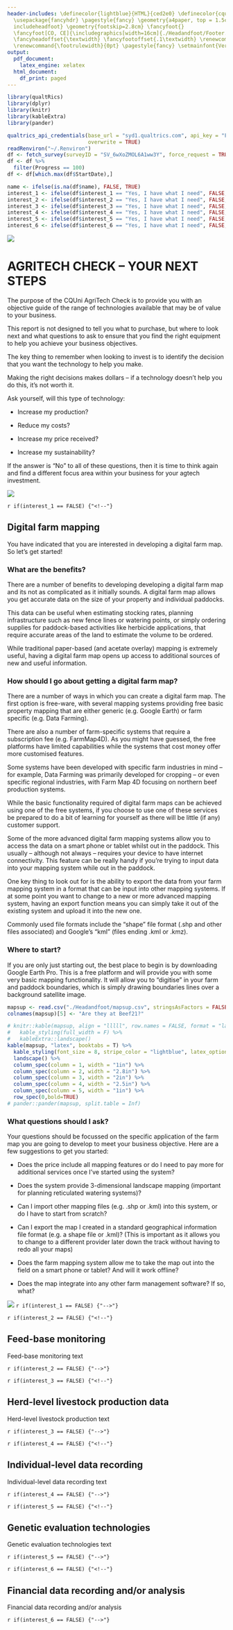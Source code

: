 ```yaml
---
header-includes: \definecolor{lightblue}{HTML}{ced2e0} \definecolor{cqublue}{HTML}{0a3a65} \usepackage{graphicx} \usepackage{geometry} \usepackage{fontspec}
  \usepackage{fancyhdr} \pagestyle{fancy} \geometry{a4paper, top = 1.5cm, bottom = 0.5cm,
  includeheadfoot} \geometry{footskip=2.8cm} \fancyfoot{}
  \fancyfoot[CO, CE]{\includegraphics[width=16cm]{./Headandfoot/Footer.png}}
  \fancyheadoffset{\textwidth} \fancyfootoffset{.1\textwidth} \renewcommand{\headrulewidth}{0pt}
  \renewcommand{\footrulewidth}{0pt} \pagestyle{fancy} \setmainfont{Verdana} \usepackage{sectsty} \allsectionsfont{\color{cqublue}}
output:
  pdf_document:
    latex_engine: xelatex
  html_document:
    df_print: paged
---
```


```r
library(qualtRics)
library(dplyr)
library(knitr)
library(kableExtra)
library(pander)

qualtrics_api_credentials(base_url = "syd1.qualtrics.com", api_key = "F3hJKXRfDwka2FJV3sqqDGCNZuqm46sJC6dVKCgE", install = TRUE,
                          overwrite = TRUE)
readRenviron("~/.Renviron")
df <- fetch_survey(surveyID = "SV_6wXoZMOL6A1ww3Y", force_request = TRUE)
df <- df %>%
  filter(Progress == 100)
df <- df[which.max(df$StartDate),]

name <- ifelse(is.na(df$name), FALSE, TRUE)
interest_1 <- ifelse(df$interest_1 == "Yes, I have what I need", FALSE, TRUE)
interest_2 <- ifelse(df$interest_2 == "Yes, I have what I need", FALSE, TRUE)
interest_3 <- ifelse(df$interest_3 == "Yes, I have what I need", FALSE, TRUE)
interest_4 <- ifelse(df$interest_4 == "Yes, I have what I need", FALSE, TRUE)
interest_5 <- ifelse(df$interest_5 == "Yes, I have what I need", FALSE, TRUE)
interest_6 <- ifelse(df$interest_6 == "Yes, I have what I need", FALSE, TRUE)


```

![](./Headandfoot/Header.png)


# AGRITECH CHECK – YOUR NEXT STEPS

The purpose of the CQUni AgriTech Check is to provide you with an objective guide of the range of technologies available that may be of value to your business.

\begin{wrapfigure}{R}{.5\textwidth}
  \begin{center}
    \vspace{-20pt}
    \includegraphics[width=.5\textwidth]{./Headandfoot/Image.jpg}
    \vspace{-70pt}
  \end{center}
\end{wrapfigure}

This report is not designed to tell you what to purchase, but where to look next and what questions to ask to ensure that you find the right equipment to help you achieve your business objectives.

The key thing to remember when looking to invest is to identify the decision that you want the technology to help you make.

Making the right decisions makes dollars – if a technology doesn't help you do this, it's not worth it.

Ask yourself, will this type of technology:

* Increase my production?

* Reduce my costs?

* Increase my price received?

* Increase my sustainability?


If the answer is "No" to all of these questions, then it is time to think again and find a different focus area within your business for your agtech investment.

![](./Headandfoot/Flowchart.png)


\newpage


`r if(interest_1 == FALSE) {"<!--"}`

## Digital farm mapping
You have indicated that you are interested in developing a digital farm map. So let's get started!

### What are the benefits?
There are a number of benefits to developing developing a digital farm map and its not as complicated as it initially sounds. A digital farm map allows you get accurate data on the size of your property and individual paddocks.

This data can be useful when estimating stocking rates, planning infrastructure such as new fence lines or watering points, or simply ordering supplies for paddock-based activities like herbicide applications, that require accurate areas of the land to estimate the volume to be ordered.

While traditional paper-based (and acetate overlay) mapping is extremely useful, having a digital farm map opens up access to additional sources of new and useful information.


### How should I go about getting a digital farm map?
There are a number of ways in which you can create a digital farm map. The first option is free-ware, with several mapping systems providing free basic property mapping that are either generic (e.g. Google Earth) or farm specific (e.g. Data Farming). 

There are also a number of farm-specific systems that require a subscription fee (e.g. FarmMap4D). As you might have guessed, the free platforms have limited capabilities while the systems that cost money offer more customised features. 

Some systems have been developed with specific farm industries in mind – for example, Data Farming was primarily developed for cropping – or even specific regional industries, with Farm Map 4D focusing on northern beef production systems. 

While the basic functionality required of digital farm maps can be achieved using one of the free systems, if you choose to use one of these services be prepared to do a bit of learning for yourself as there will be little (if any) customer support. 

Some of the more advanced digital farm mapping systems allow you to access the data on a smart phone or tablet whilst out in the paddock. This usually – although not always – requires your device to have internet connectivity. This feature can be really handy if you're trying to input data into your mapping system while out in the paddock.

One key thing to look out for is the ability to export the data from your farm mapping system in a format that can be input into other mapping systems. If at some point you want to change to a new or more advanced mapping system, having an export function means you can simply take it out of the existing system and upload it into the new one. 

Commonly used file formats include the “shape” file format (.shp and other files associated) and Google’s “kml” (files ending .kml or .kmz).

### Where to start?
If you are only just starting out, the best place to begin is by downloading Google Earth Pro. This is a free platform and will provide you with some very basic mapping functionality. It will allow you to “digitise” in your farm and paddock boundaries, which is simply drawing boundaries lines over a background satellite image.

\renewcommand{\arraystretch}{2}
```r
mapsup <- read.csv("./Headandfoot/mapsup.csv", stringsAsFactors = FALSE)
colnames(mapsup)[5] <- "Are they at Beef21?"

# knitr::kable(mapsup, align = "lllll", row.names = FALSE, format = "latex") %>%
#   kable_styling(full_width = F) %>%
#   kableExtra::landscape()
kable(mapsup, "latex", booktabs = T) %>%
  kable_styling(font_size = 8, stripe_color = "lightblue", latex_options = "striped") %>%
  landscape() %>%
  column_spec(column = 1, width = "1in") %>%
  column_spec(column = 2, width = "2.8in") %>%
  column_spec(column = 3, width = "2in") %>%
  column_spec(column = 4, width = "2.5in") %>%
  column_spec(column = 5, width = "1in") %>%
  row_spec(0,bold=TRUE)
# pander::pander(mapsup, split.table = Inf)

```

### What questions should I ask?
Your questions should be focussed on the specific application of the farm map you are going to develop to meet your business objective. Here are a few suggestions to get you started:

* Does the price include all mapping features or do I need to pay more for additional services once I’ve started using the system?

* Does the system provide 3-dimensional landscape mapping (important for planning reticulated watering systems)?

* Can I import other mapping files (e.g. .shp or .kml) into this system, or do I have to start from scratch?

* Can I export the map I created in a standard geographical information file format (e.g. a shape file or .kml)? (This is important as it allows you to change to a different provider later down the track without having to redo all your maps)

* Does the farm mapping system allow me to take the map out into the field on a smart phone or tablet? And will it work offline?

* Does the map integrate into any other farm management software? If so, what? 

\vspace{40pt}

![](./Headandfoot/propertymap.png)
`r if(interest_1 == FALSE) {"-->"}`


\newpage

`r if(interest_2 == FALSE) {"<!--"}`

## Feed-base monitoring
Feed-base monitoring text

`r if(interest_2 == FALSE) {"-->"}`


\newpage

`r if(interest_3 == FALSE) {"<!--"}`

## Herd-level livestock production data
Herd-level livestock production text

`r if(interest_3 == FALSE) {"-->"}`


\newpage

`r if(interest_4 == FALSE) {"<!--"}`

## Individual-level data recording
Individual-level data recording text

`r if(interest_4 == FALSE) {"-->"}`


\newpage

`r if(interest_5 == FALSE) {"<!--"}`

## Genetic evaluation technologies
Genetic evaluation technologies text

`r if(interest_5 == FALSE) {"-->"}`


\newpage

`r if(interest_6 == FALSE) {"<!--"}`

## Financial data recording and/or analysis
Financial data recording and/or analysis

`r if(interest_6 == FALSE) {"-->"}`





